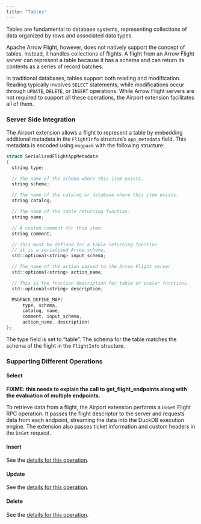 ```yaml
---
title: "Tables"
---
```


Tables are fundamental to database systems, representing collections of data organized by rows and associated data types.

Apache Arrow Flight, however, does not natively support the concept of tables. Instead, it handles collections of flights. A flight from an Arrow Flight server can represent a table because it has a schema and can return its contents as a series of record batches.

In traditional databases, tables support both reading and modification. Reading typically involves `SELECT` statements, while modifications occur through `UPDATE`, `DELETE`, or `INSERT` operations. While Arrow Flight servers are not required to support all these operations, the Airport extension facilitates all of them.


### Server Side Integration

The Airport extension allows a flight to represent a table by embedding additional metadata in the `FlightInfo` structure’s `app_metadata` field. This metadata is encoded using `msgpack` with the following structure:

```c++
struct SerializedFlightAppMetadata
{
  string type;

  // The name of the schema where this item exists.
  string schema;

  // The name of the catalog or database where this item exists.
  string catalog;

  // The name of the table returning function.
  string name;

  // A custom comment for this item.
  string comment;

  // This must be defined for a table returning function
  // it is a serialized Arrow schema.
  std::optional<string> input_schema;

  // The name of the action passed to the Arrow Flight server
  std::optional<string> action_name;

  // This is the function description for table or scalar functions.
  std::optional<string> description;

  MSGPACK_DEFINE_MAP(
      type, schema,
      catalog, name,
      comment, input_schema,
      action_name, description)
};
```

The type field is set to "table". The schema for the table matches the schema of the flight in the `FlightInfo` structure.

### Supporting Different Operations

#### Select

**FIXME: this needs to explain the call to get_flight_endpoints along with the evaluation of multiple endpoints.**

To retrieve data from a flight, the Airport extension performs a `DoGet` Flight RPC operation. It passes the flight descriptor to the server and requests data from each endpoint, streaming the data into the DuckDB execution engine. The extension also passes ticket information and custom headers in the `DoGet` request.

#### Insert

See the [details for this operation](table_insert.qmd).

#### Update

See the [details for this operation](table_update.qmd).

#### Delete

See the [details for this operation](table_delete.qmd).



